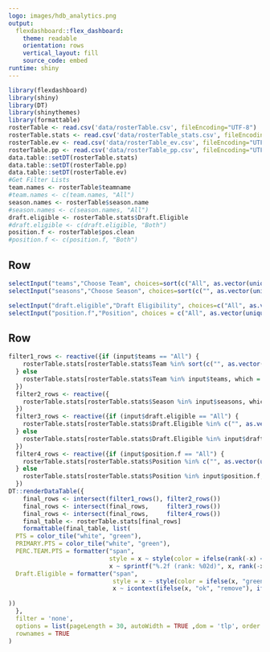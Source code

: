 ```yaml
---
logo: images/hdb_analytics.png
output: 
  flexdashboard::flex_dashboard:
    theme: readable
    orientation: rows
    vertical_layout: fill
    source_code: embed
runtime: shiny
---
```


```r
library(flexdashboard)
library(shiny)
library(DT)
library(shinythemes)
library(formattable)
rosterTable <- read.csv('data/rosterTable.csv', fileEncoding="UTF-8")
rosterTable.stats <- read.csv('data/rosterTable_stats.csv', fileEncoding="UTF-8")
rosterTable.ev <- read.csv('data/rosterTable_ev.csv', fileEncoding="UTF-8")
rosterTable.pp <- read.csv('data/rosterTable_pp.csv', fileEncoding="UTF-8")
data.table::setDT(rosterTable.stats)
data.table::setDT(rosterTable.pp)
data.table::setDT(rosterTable.ev)
#Get Filter Lists
team.names <- rosterTable$teamname
#team.names <- c(team.names, "All")
season.names <- rosterTable$season.name
#season.names <- c(season.names, "All")
draft.eligible <- rosterTable.stats$Draft.Eligible
#draft.eligible <- c(draft.eligible, "Both")
position.f <- rosterTable$pos.clean
#position.f <- c(position.f, "Both")


```

Row {data-height=50}
-----------------------------------------------------------------------



```r
selectInput("teams","Choose Team", choices=sort(c("All", as.vector(unique(team.names)))), selected = "All", multiple=FALSE)
selectInput("seasons","Choose Season", choices=sort(c("", as.vector(unique(season.names)))), selected = "2017 - 18 Regular Season", multiple=TRUE)
```



```r
selectInput("draft.eligible","Draft Eligibility", choices=c("All", as.vector(unique(draft.eligible))), selected = "All",  multiple=FALSE)
selectInput("position.f","Position", choices = c("All", as.vector(unique(position.f))), selected = "All", multiple = FALSE)
```

Row {data-height=500}
-----------------------------------------------------------------------



```r
filter1_rows <- reactive({if (input$teams == "All") {
    rosterTable.stats[rosterTable.stats$Team %in% sort(c("", as.vector(unique(team.names)))), which = TRUE]
  } else
    rosterTable.stats[rosterTable.stats$Team %in% input$teams, which = TRUE]
  })
  filter2_rows <- reactive({
    rosterTable.stats[rosterTable.stats$Season %in% input$seasons, which = TRUE]
  })
  filter3_rows <- reactive({if (input$draft.eligible == "All") {
    rosterTable.stats[rosterTable.stats$Draft.Eligible %in% c("", as.vector(unique(draft.eligible))), which = TRUE]
  } else
    rosterTable.stats[rosterTable.stats$Draft.Eligible %in% input$draft.eligible, which = TRUE]
  })
  filter4_rows <- reactive({if (input$position.f == "All") {
    rosterTable.stats[rosterTable.stats$Position %in% c("", as.vector(unique(position.f))), which = TRUE]
  } else
    rosterTable.stats[rosterTable.stats$Position %in% input$position.f, which = TRUE]
  })
DT::renderDataTable({
    final_rows <- intersect(filter1_rows(), filter2_rows())
    final_rows <- intersect(final_rows,     filter3_rows())
    final_rows <- intersect(final_rows,     filter4_rows())
    final_table <- rosterTable.stats[final_rows]
    formattable(final_table, list(
  PTS = color_tile("white", "green"),
  PRIMARY.PTS = color_tile("white", "green"),
  PERC.TEAM.PTS = formatter("span",
                            style = x ~ style(color = ifelse(rank(-x) <= 50, "green", "gray")),
                            x ~ sprintf("%.2f (rank: %02d)", x, rank(-x))),
  Draft.Eligible = formatter("span",
                             style = x ~ style(color = ifelse(x, "green", "red")),
                             x ~ icontext(ifelse(x, "ok", "remove"), ifelse(x, "Yes", "No")))
  
))
  },
  filter = 'none',
  options = list(pageLength = 30, autoWidth = TRUE ,dom = 'tlp', order = list(list(11, 'desc')), list(scrolly = TRUE) ,columnDefs = list(list(visible=FALSE, targets=0))),
  rownames = TRUE
)
```
